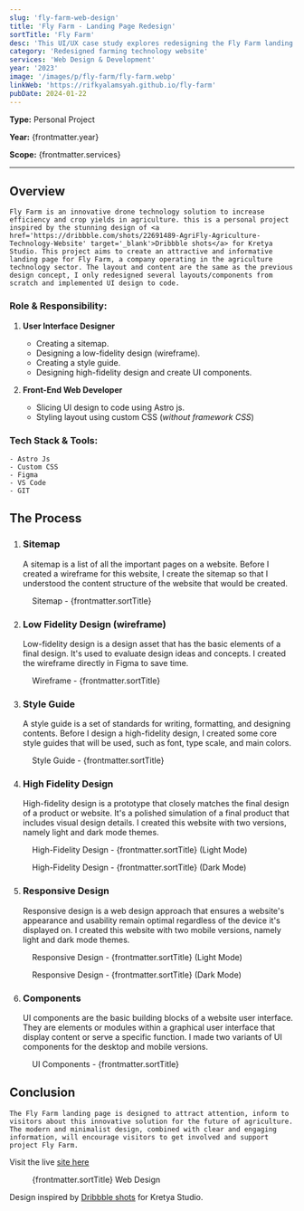 ```yaml
---
slug: 'fly-farm-web-design'
title: 'Fly Farm - Landing Page Redesign'
sortTitle: 'Fly Farm'
desc: 'This UI/UX case study explores redesigning the Fly Farm landing page to showcase their innovative drone solutions for modern agriculture.'
category: 'Redesigned farming technology website'
services: 'Web Design & Development'
year: '2023'
image: '/images/p/fly-farm/fly-farm.webp'
linkWeb: 'https://rifkyalamsyah.github.io/fly-farm'
pubDate: 2024-01-22
---
```


**Type:** Personal Project

**Year:** {frontmatter.year}

**Scope:** {frontmatter.services}

---


## Overview

    Fly Farm is an innovative drone technology solution to increase efficiency and crop yields in agriculture. this is a personal project inspired by the stunning design of <a href='https://dribbble.com/shots/22691489-AgriFly-Agriculture-Technology-Website' target='_blank'>Dribbble shots</a> for Kretya Studio. This project aims to create an attractive and informative landing page for Fly Farm, a company operating in the agriculture technology sector. The layout and content are the same as the previous design concept, I only redesigned several layouts/components from scratch and implemented UI design to code.

### Role & Responsibility:

1. **User Interface Designer**

   - Creating a sitemap.
   - Designing a low-fidelity design (wireframe).
   - Creating a style guide.
   - Designing high-fidelity design and create UI components.

2. **Front-End Web Developer**

   - Slicing UI design to code using Astro js.
   - Styling layout using custom CSS (_without framework CSS_)

### Tech Stack & Tools:

    - Astro Js
    - Custom CSS
    - Figma
    - VS Code
    - GIT

## The Process

1. ### Sitemap

   A sitemap is a list of all the important pages on a website. Before I created a wireframe for this website, I create the sitemap so that I understood the content structure of the website that would be created.


<figure>
<Picture src={sitemap} alt='sitemap fly-farm' formats={['avif', 'webp']} />
<figcaption class='text-center'>Sitemap - {frontmatter.sortTitle}</figcaption>
</figure>

2. ### Low Fidelity Design (wireframe)

   Low-fidelity design is a design asset that has the basic elements of a final design. It's used to evaluate design ideas and concepts. I created the wireframe directly in Figma to save time.

<figure>
<Picture
  src={wireframe}
  alt='low fidelity design fly-farm'
  formats={['avif', 'webp']}
/>
<figcaption class='text-center'>Wireframe - {frontmatter.sortTitle}</figcaption>
</figure>

3. ### Style Guide

   A style guide is a set of standards for writing, formatting, and designing contents. Before I design a high-fidelity design, I created some core style guides that will be used, such as font, type scale, and main colors.

<figure>
<Picture src={style} alt='style guide fly-farm' formats={['avif', 'webp']} />
<figcaption class='text-center'>Style Guide - {frontmatter.sortTitle}</figcaption>
</figure>

4. ### High Fidelity Design

   High-fidelity design is a prototype that closely matches the final design of a product or website. It's a polished simulation of a final product that includes visual design details. I created this website with two versions, namely light and dark mode themes.

<figure>
<Picture
  src={dLight}
  alt='high fidelity design fly-farm'
  formats={['avif', 'webp']}
/>
<figcaption class='text-center'>High-Fidelity Design - {frontmatter.sortTitle} (Light Mode)</figcaption>
</figure>

<figure>
<Picture
  src={dDark}
  alt='high fidelity design fly-farm'
  formats={['avif', 'webp']}
/>
<figcaption class='text-center'>High-Fidelity Design - {frontmatter.sortTitle} (Dark Mode)</figcaption>
</figure>

5. ### Responsive Design

   Responsive design is a web design approach that ensures a website's appearance and usability remain optimal regardless of the device it's displayed on. I created this website with two mobile versions, namely light and dark mode themes.

<figure>
<Picture
  src={mLight}
  alt='responsive design fly-farm'
  formats={['avif', 'webp']}
/>
<figcaption class='text-center'>Responsive Design - {frontmatter.sortTitle} (Light Mode)</figcaption>
</figure>

<figure>
<Picture
  src={mDark}
  alt='responsive design fly-farm'
  formats={['avif', 'webp']}
/>
<figcaption class='text-center'>Responsive Design - {frontmatter.sortTitle} (Dark Mode)</figcaption>
</figure>

6. ### Components

   UI components are the basic building blocks of a website user interface. They are elements or modules within a graphical user interface that display content or serve a specific function. I made two variants of UI components for the desktop and mobile versions.

<figure>
<Picture
  src={components}
  alt='ui components fly-farm'
  formats={['avif', 'webp']}
/>
<figcaption class='text-center'>UI Components - {frontmatter.sortTitle}</figcaption>
</figure>

## Conclusion

    The Fly Farm landing page is designed to attract attention, inform to visitors about this innovative solution for the future of agriculture. The modern and minimalist design, combined with clear and engaging information, will encourage visitors to get involved and support project Fly Farm.

Visit the live <a href='https://rifkyalamsyah.github.io/fly-farm' target='_blank'>site here</a>

<figure>
<Picture
  src={dLight}
  alt='high fidelity design fly-farm'
  formats={['avif', 'webp']}
/>
<figcaption class='text-center'>{frontmatter.sortTitle} Web Design</figcaption>
</figure>

Design inspired by <a href='https://dribbble.com/shots/22691489-AgriFly-Agriculture-Technology-Website' target='_blank'>Dribbble shots</a> for Kretya Studio.
